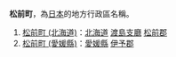 {{disambig|S松|Cat=三字日本地名消歧義}}

'''松前町'''，為[[日本|日本]]的地方行政區名稱。

# [[松前町_(北海道)|松前町 (北海道)]]：[[北海道|北海道]] [[渡島支廳|渡島支廳]] [[松前郡|松前郡]]
# [[松前町_(愛媛縣)|松前町 (愛媛縣)]]：[[愛媛縣|愛媛縣]] [[伊予郡|伊予郡]]